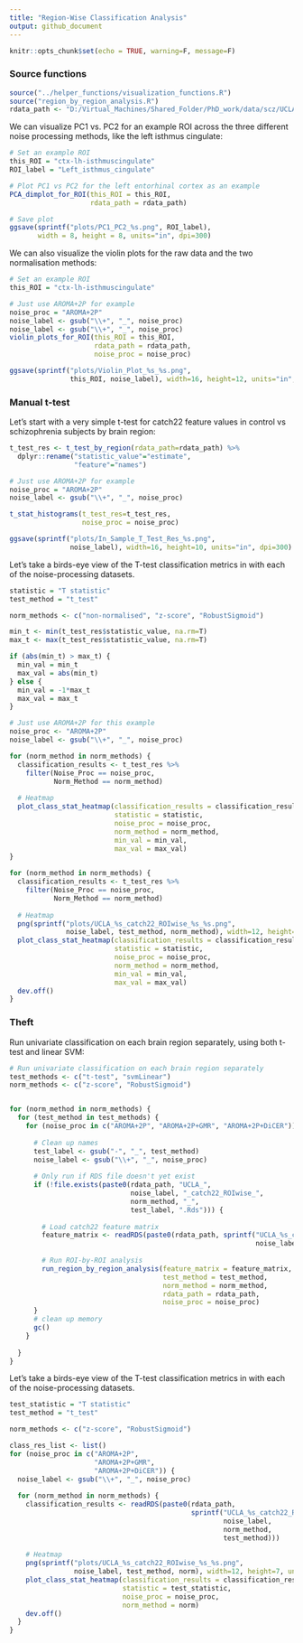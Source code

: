 ```yaml
---
title: "Region-Wise Classification Analysis"
output: github_document
---
```


```r
knitr::opts_chunk$set(echo = TRUE, warning=F, message=F)
```

### Source functions
```r
source("../helper_functions/visualization_functions.R")
source("region_by_region_analysis.R")
rdata_path <- "D:/Virtual_Machines/Shared_Folder/PhD_work/data/scz/UCLA/Rdata/"
```

We can visualize PC1 vs. PC2 for an example ROI across the three different noise processing methods, like the left isthmus cingulate:
```r
# Set an example ROI
this_ROI = "ctx-lh-isthmuscingulate"
ROI_label = "Left_isthmus_cingulate"

# Plot PC1 vs PC2 for the left entorhinal cortex as an example
PCA_dimplot_for_ROI(this_ROI = this_ROI,
                    rdata_path = rdata_path)
```
```r
# Save plot
ggsave(sprintf("plots/PC1_PC2_%s.png", ROI_label),
       width = 8, height = 8, units="in", dpi=300)
```

We can also visualize the violin plots for the raw data and the two normalisation methods:
```r
# Set an example ROI
this_ROI = "ctx-lh-isthmuscingulate"

# Just use AROMA+2P for example
noise_proc = "AROMA+2P"
noise_label <- gsub("\\+", "_", noise_proc)
noise_label <- gsub("\\+", "_", noise_proc)
violin_plots_for_ROI(this_ROI = this_ROI,
                     rdata_path = rdata_path,
                     noise_proc = noise_proc)
```

```r
ggsave(sprintf("plots/Violin_Plot_%s_%s.png",
               this_ROI, noise_label), width=16, height=12, units="in", dpi=300)
```

### Manual t-test

Let's start with a very simple t-test for catch22 feature values in control vs schizophrenia subjects by brain region:
```r
t_test_res <- t_test_by_region(rdata_path=rdata_path) %>%
  dplyr::rename("statistic_value"="estimate",
                "feature"="names") 

# Just use AROMA+2P for example
noise_proc = "AROMA+2P"
noise_label <- gsub("\\+", "_", noise_proc)

t_stat_histograms(t_test_res=t_test_res,
                  noise_proc = noise_proc)
```
```r
ggsave(sprintf("plots/In_Sample_T_Test_Res_%s.png",
               noise_label), width=16, height=10, units="in", dpi=300)
```

Let's take a birds-eye view of the T-test classification metrics in with each of the noise-processing datasets.
```r
statistic = "T statistic"
test_method = "t_test"

norm_methods <- c("non-normalised", "z-score", "RobustSigmoid")

min_t <- min(t_test_res$statistic_value, na.rm=T)
max_t <- max(t_test_res$statistic_value, na.rm=T)

if (abs(min_t) > max_t) {
  min_val = min_t
  max_val = abs(min_t)
} else {
  min_val = -1*max_t
  max_val = max_t
}

# Just use AROMA+2P for this example
noise_proc <- "AROMA+2P"
noise_label <- gsub("\\+", "_", noise_proc)

for (norm_method in norm_methods) {
  classification_results <- t_test_res %>%
    filter(Noise_Proc == noise_proc,
           Norm_Method == norm_method)
  
  # Heatmap
  plot_class_stat_heatmap(classification_results = classification_results,
                          statistic = statistic,
                          noise_proc = noise_proc,
                          norm_method = norm_method,
                          min_val = min_val,
                          max_val = max_val)
}
```
```r
for (norm_method in norm_methods) {
  classification_results <- t_test_res %>%
    filter(Noise_Proc == noise_proc,
           Norm_Method == norm_method)
  
  # Heatmap
  png(sprintf("plots/UCLA_%s_catch22_ROIwise_%s_%s.png",
              noise_label, test_method, norm_method), width=12, height=7, units="in", res=300)
  plot_class_stat_heatmap(classification_results = classification_results,
                          statistic = statistic,
                          noise_proc = noise_proc,
                          norm_method = norm_method,
                          min_val = min_val,
                          max_val = max_val)
  dev.off()
}
```


### Theft

Run univariate classification on each brain region separately, using both t-test and linear SVM:
```r
# Run univariate classification on each brain region separately
test_methods <- c("t-test", "svmLinear")
norm_methods <- c("z-score", "RobustSigmoid")


for (norm_method in norm_methods) {
  for (test_method in test_methods) {
    for (noise_proc in c("AROMA+2P", "AROMA+2P+GMR", "AROMA+2P+DiCER")) { 
      
      # Clean up names
      test_label <- gsub("-", "_", test_method)
      noise_label <- gsub("\\+", "_", noise_proc)
      
      # Only run if RDS file doesn't yet exist
      if (!file.exists(paste0(rdata_path, "UCLA_", 
                              noise_label, "_catch22_ROIwise_",  
                              norm_method, "_",
                              test_label, ".Rds"))) {
        
        # Load catch22 feature matrix
        feature_matrix <- readRDS(paste0(rdata_path, sprintf("UCLA_%s_catch22.Rds", 
                                                             noise_label)))
        
        # Run ROI-by-ROI analysis
        run_region_by_region_analysis(feature_matrix = feature_matrix, 
                                      test_method = test_method, 
                                      norm_method = norm_method,
                                      rdata_path = rdata_path, 
                                      noise_proc = noise_proc)
      }
      # clean up memory
      gc()
    }
    
  }
}
```

Let's take a birds-eye view of the T-test classification metrics in with each of the noise-processing datasets.
```r
test_statistic = "T statistic"
test_method = "t_test"

norm_methods <- c("z-score", "RobustSigmoid")

class_res_list <- list()
for (noise_proc in c("AROMA+2P",
                     "AROMA+2P+GMR",
                     "AROMA+2P+DiCER")) {
  noise_label <- gsub("\\+", "_", noise_proc)
  
  for (norm_method in norm_methods) {
    classification_results <- readRDS(paste0(rdata_path, 
                                             sprintf("UCLA_%s_catch22_ROIwise_%s_%s.Rds",
                                                     noise_label,
                                                     norm_method,
                                                     test_method)))
    
    # Heatmap
    png(sprintf("plots/UCLA_%s_catch22_ROIwise_%s_%s.png",
                noise_label, test_method, norm), width=12, height=7, units="in", res=300)
    plot_class_stat_heatmap(classification_results = classification_results,
                            statistic = test_statistic,
                            noise_proc = noise_proc,
                            norm_method = norm)
    dev.off()
  }
}

```


